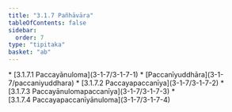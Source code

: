 ```yaml
---
title: "3.1.7 Pañhāvāra"
tableOfContents: false
sidebar:
  order: 7
type: "tipitaka"
basket: "ab"
---
```



<DynamicBreadcrumb />



<TableOfContents>
* [3.1.7.1 Paccayānuloma](3-1-7/3-1-7-1)
* [Paccanīyuddhāra](3-1-7/paccaniyuddhara)
* [3.1.7.2 Paccayapaccanīya](3-1-7/3-1-7-2)
* [3.1.7.3 Paccayānulomapaccanīya](3-1-7/3-1-7-3)
* [3.1.7.4 Paccayapaccanīyānuloma](3-1-7/3-1-7-4)
</TableOfContents>